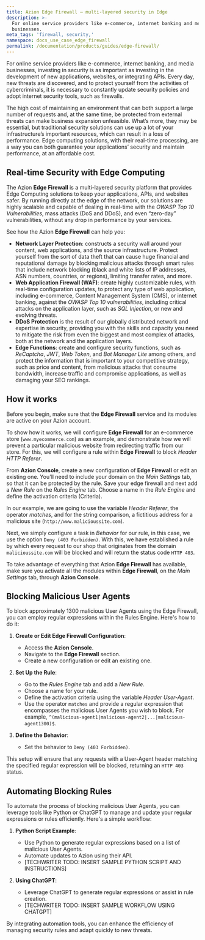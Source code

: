 ```yaml
---
title: Azion Edge Firewall — multi-layered security in Edge
description: >-
  For online service providers like e-commerce, internet banking and media
  businesses.
meta_tags: 'firewall, security,'
namespace: docs_use_case_edge_firewall
permalink: /documentation/products/guides/edge-firewall/
---
```


For online service providers like e-commerce, internet banking, and media businesses, investing in security is as important as investing in the development of new applications, websites, or integrating APIs. Every day, new threats are discovered, and to protect yourself from the activities of cybercriminals, it is necessary to constantly update security policies and adopt internet security tools, such as firewalls.

The high cost of maintaining an environment that can both support a large number of requests and, at the same time, be protected from external threats can make business expansion unfeasible. What’s more, they may be essential, but traditional security solutions can use up a lot of your infrastructure’s important resources, which can result in a loss of performance. Edge computing solutions, with their real-time processing, are a way you can both guarantee your applications’ security and maintain performance, at an affordable cost.

## Real-time Security with Edge Computing 

The Azion **Edge Firewall** is a multi-layered security platform that provides Edge Computing solutions to keep your applications, APIs, and websites safer. By running directly at the edge of the network, our solutions are highly scalable and capable of dealing in real-time with the *OWASP Top 10 Vulnerabilities*, mass attacks (DoS and DDoS), and even “zero-day” vulnerabilities, without any drop in performance by your services.

See how the Azion **Edge Firewall** can help you:

* **Network Layer Protection**: constructs a security wall around your content, web applications, and the source infrastructure. Protect yourself from the sort of data theft that can cause huge financial and reputational damage by blocking malicious attacks through smart rules that include network blocking (black and white lists of IP addresses, ASN numbers, countries, or regions), limiting transfer rates, and more.
* **Web Application Firewall (WAF)**: create highly customizable rules, with real-time configuration updates, to protect any type of web application, including e-commerce, Content Management System (CMS), or internet banking, against the *OWASP Top 10 vulnerabilities*, including critical attacks on the application layer, such as *SQL Injection*, or new and evolving threats.
* **DDoS Protection** is the result of our globally distributed network and expertise in security, providing you with the skills and capacity you need to mitigate the risk from even the biggest and most complex of attacks, both at the network and the application layers.
* **Edge Functions**: create and configure security functions, such as *ReCaptcha*, *JWT*, *Web Token*, and *Bot Manager Lite* among others, and protect the information that is important to your competitive strategy, such as price and content, from malicious attacks that consume bandwidth, increase traffic and compromise applications, as well as damaging your SEO rankings.

## How it works 

Before you begin, make sure that the **Edge Firewall** service and its modules are active on your Azion account.

To show how it works, we will configure **Edge Firewall** for an e-commerce store (`www.myecommerce.com`) as an example, and demonstrate how we will prevent a particular malicious website from redirecting traffic from our store. For this, we will configure a rule within **Edge Firewall** to block *Header HTTP Referer*.

From **Azion Console**, create a new configuration of **Edge Firewall** or edit an existing one. You'll need to include your domain on the *Main Settings* tab, so that it can be protected by the rule. Save your edge firewall and next add a *New Rule* on the *Rules Engine* tab. Choose a name in the *Rule Engine* and define the activation criteria (Criteria). 

In our example, we are going to use the variable *Header Referer*, the operator *matches*, and for the string comparison, a fictitious address for a malicious site (`http://www.malicioussite.com`).

Next, we simply configure a task in *Behavior* for our rule, in this case, we use the option `Deny (403 Forbidden)`. With this, we have established a rule by which every request to our shop that originates from the domain `malicioussite.com` will be blocked and will return the status code `HTTP 403`.

To take advantage of everything that Azion **Edge Firewall** has available, make sure you activate all the modules within **Edge Firewall**, on the *Main Settings* tab, through **Azion Console**.

## Blocking Malicious User Agents

To block approximately 1300 malicious User Agents using the Edge Firewall, you can employ regular expressions within the Rules Engine. Here's how to do it:

1. **Create or Edit Edge Firewall Configuration**:
   - Access the **Azion Console**.
   - Navigate to the **Edge Firewall** section.
   - Create a new configuration or edit an existing one.

2. **Set Up the Rule**:
   - Go to the *Rules Engine* tab and add a *New Rule*.
   - Choose a name for your rule.
   - Define the activation criteria using the variable *Header User-Agent*.
   - Use the operator `matches` and provide a regular expression that encompasses the malicious User Agents you wish to block. For example, `^(malicious-agent1|malicious-agent2|...|malicious-agent1300)$`.

3. **Define the Behavior**:
   - Set the behavior to `Deny (403 Forbidden)`.

This setup will ensure that any requests with a User-Agent header matching the specified regular expression will be blocked, returning an `HTTP 403` status.

## Automating Blocking Rules

To automate the process of blocking malicious User Agents, you can leverage tools like Python or ChatGPT to manage and update your regular expressions or rules efficiently. Here's a simple workflow:

1. **Python Script Example**:
   - Use Python to generate regular expressions based on a list of malicious User Agents.
   - Automate updates to Azion using their API.
   - [TECHWRITER TODO: INSERT SAMPLE PYTHON SCRIPT AND INSTRUCTIONS]

2. **Using ChatGPT**:
   - Leverage ChatGPT to generate regular expressions or assist in rule creation.
   - [TECHWRITER TODO: INSERT SAMPLE WORKFLOW USING CHATGPT]

By integrating automation tools, you can enhance the efficiency of managing security rules and adapt quickly to new threats.
